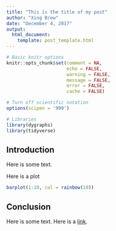 ```yaml
---
title: "This is the title of my post"
author: "Xing Brew"
date: "December 4, 2017"
output:
  html_document:
    template: post_template.html
---
```


```r
# Basic knitr options
knitr::opts_chunk$set(comment = NA, 
                      echo = FALSE, 
                      warning = FALSE, 
                      message = FALSE, 
                      error = FALSE, 
                      cache = FALSE)

# Turn off scientific notation
options(scipen = '999')

# Libraries
library(dygraphs)
library(tidyverse)
```

## Introduction  

Here is some text.

Here is a plot

<div class="row">
<div class="3u 12u(narrower)">
</div>
<div class="6u 12u(narrower)">
<div class="image featured">

```r
barplot(1:10, col = rainbow(10))
```

</div>  
</div>
<div class="3u 12u(narrower)">
</div>
</div>


## Conclusion

Here is some text. Here is a [link](http://databrew.cc).